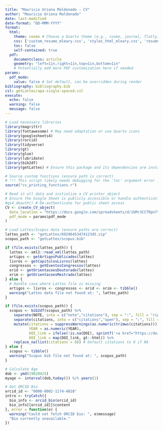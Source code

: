 ```yaml
---
title: "Mauricio Uriona Maldonado - CV"
author: "Mauricio Uriona Maldonado"
date: last-modified
date-format: "DD-MMM-YYYY"
format:
  html:
    theme: cosmo # Choose a Quarto theme (e.g., cosmo, journal, flatly)
    css: ['custom_resume_mleary.css', 'styles_html_mleary.css', 'resume.css'] # Ensure 'resume.css' exists or merge styles
    toc: false
    self-contained: true
  pdf:
    documentclass: article
    geometry: "left=1in,right=1in,top=1in,bottom=1in"
    # Potentially add more PDF customization here if needed
params:
  pdf_mode:
    value: false # Set default, can be overridden during render
bibliography: bibliography.bib
csl: getLattes/apa-single-spaced.csl
execute:
  echo: false
  warning: false
  message: false
---
```


```r
# Load necessary libraries
library(magrittr)
library(fontawesome) # May need adaptation or use Quarto icons
library(googlesheets4)
library(rorcid)
library(tidyverse)
library(gt)
library(glue)
library(lubridate)
library(bib2df)
library(getLattes) # Ensure this package and its dependencies are installed

# Source custom functions (ensure path is correct)
# !!! This script likely needs debugging for the 'loc' argument error !!!
source("cv_printing_functions.r")

# Read in all data and initialize a CV printer object
# Ensure the Google Sheet is publicly accessible or handle authentication
#gs4_deauth() # De-authenticate for public sheet access
CV <- create_CV_object(
  data_location = "https://docs.google.com/spreadsheets/d/1kMr3CCTRpn7tkGkcfm50V-NeJKNlaXmHznc-iWx09ts",
  pdf_mode = params$pdf_mode
)

# Load Lattes/Scopus data (ensure paths are correct)
lattes_path <- "getLattes/6929645347412345.zip"
scopus_path <- "getLattes/scopus.bib"

if (file.exists(lattes_path)) {
  lattes <- xml2::read_xml(lattes_path)
  artigos <- getArtigosPublicados(lattes)
  livros <- getCapitulosLivros(lattes)
  congressos <- getEventosCongressos(lattes)
  orid <- getOrientacoesDoutorado(lattes)
  orim <- getOrientacoesMestrado(lattes)
} else {
  # Handle case where Lattes file is missing
  artigos <- livros <- congressos <- orid <- orim <- tibble()
  warning("Lattes data file not found at: ", lattes_path)
}

if (file.exists(scopus_path)) {
  scopus <- bib2df(scopus_path) %>%
    separate(NOTE, into = c("note","citations"), sep = ":", fill = "right") %>%
    separate(citations, into = c("citations","open"), sep = ";", fill = "right") %>%
    mutate(citations = suppressWarnings(as.numeric(trimws(citations))), # Handle potential parsing issues
           YEAR = as.numeric(YEAR),
           DOI_link = ifelse(!is.na(DOI), sprintf('<a href="https://doi.org/%s" target="_blank">%s</a>', DOI, DOI), NA),
           DOI_link = map(DOI_link, gt::html)) %>%
    replace_na(list(citations = 0)) # Default citations to 0 if NA
} else {
  scopus <- tibble()
  warning("Scopus bib file not found at: ", scopus_path)
}

# Calculate Age
dob <- ymd(19820425)
myage <- interval(dob,today()) %/% years(1)

# Get ORCID Bio
orcid_id <- "0000-0002-1174-4828"
intro <- tryCatch({
  bio_info <- orcid_bio(orcid_id)
  bio_info[[orcid_id]]$content
}, error = function(e) {
  warning("Could not fetch ORCID bio: ", e$message)
  "Bio currently unavailable."
})
```

